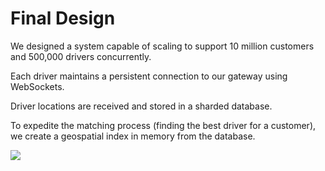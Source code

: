 # Final Design

We designed a system capable of scaling to support 10 million customers and 500,000 drivers concurrently.

Each driver maintains a persistent connection to our gateway using WebSockets.

Driver locations are received and stored in a sharded database.

To expedite the matching process (finding the best driver for a customer), we create a geospatial index in memory from the database.

![](./final-design.drawio.svg)
